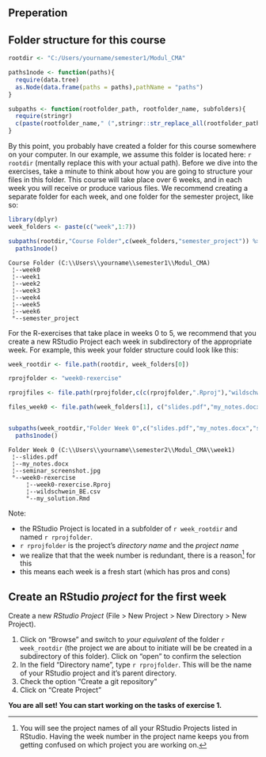 ## Preperation

## Folder structure for this course {#folder-structure}

```r
rootdir <- "C:/Users/yourname/semester1/Modul_CMA"

paths1node <- function(paths){
  require(data.tree)
  as.Node(data.frame(paths = paths),pathName = "paths")
}

subpaths <- function(rootfolder_path, rootfolder_name, subfolders){
  require(stringr)
  c(paste(rootfolder_name," (",stringr::str_replace_all(rootfolder_path, "/", "\\\\"),")"), file.path("rootfolder_path",subfolders))
}

```

By this point, you probably have created a folder for this course somewhere on your computer. In our example, we assume this folder is located here: ``r rootdir`` (mentally replace this with your actual path). Before we dive into the exercises, take a minute to think about how you are going to structure your files in this folder. This course will take place over 6 weeks, and in each week you will receive or produce various files. We recommend creating a separate folder for each week, and one folder for the semester project, like so:



```r
library(dplyr)
week_folders <- paste(c("week",1:7))

subpaths(rootdir,"Course Folder",c(week_folders,"semester_project")) %>%
  paths1node()
```

```
Course Folder (C:\\Users\\yourname\\semester1\\Modul_CMA)
 ¦--week0                                                
 ¦--week1                                                
 ¦--week2                                                
 ¦--week3                                                
 ¦--week4                                                
 ¦--week5                                                
 ¦--week6                                                
 °--semester_project 
```


For the R-exercises that take place in weeks 0 to 5, we recommend that you create a new RStudio Project each week in subdirectory of the appropriate week. For example, this week your folder structure could look like this: 


```r


week_rootdir <- file.path(rootdir, week_folders[0])

rprojfolder <- "week0-rexercise"

rprojfiles <- file.path(rprojfolder,c(c(rprojfolder,".Rproj"),"wildschwein_BE.csv","my_solution.Rmd"))

files_week0 <- file.path(week_folders[1], c("slides.pdf","my_notes.docx","seminar_screenshot.jpg",rprojfiles))


subpaths(week_rootdir,"Folder Week 0",c("slides.pdf","my_notes.docx","seminar_screenshot.jpg",rprojfiles))  %>%
  paths1node()
```


```
Folder Week 0 (C:\\Users\\yourname\\semester2\\Modul_CMA\\week1)
 ¦--slides.pdf                                                  
 ¦--my_notes.docx                                               
 ¦--seminar_screenshot.jpg                                      
 °--week0-rexercise                                             
     ¦--week0-rexercise.Rproj                                   
     ¦--wildschwein_BE.csv                                      
     °--my_solution.Rmd   
```


Note: 

- the RStudio Project is located in a subfolder of ``r week_rootdir`` and named ``r rprojfolder``.
- ``r rprojfolder`` is the project's *directory name* and the *project name*
- we realize that that the week number is redundant, there is a reason[^redundancy] for this
- this means each week is a fresh start (which has pros and cons)

[^redundancy]: You will see the project names of all your RStudio Projects listed in RStudio. Having the week number in the project name keeps you from getting confused on which project you are working on.


## Create an RStudio *project* for the first week


Create a new *RStudio Project* (File > New Project > New Directory > New Project). 

1. Click on "Browse" and switch to *your equivalent* of the folder ``r week_rootdir`` (the project we are about to initiate will be be created in a subdirectory of this folder). Click on "open" to confirm the selection
2. In the field "Directory name", type ``r rprojfolder``. This will be the name of your RStudio project and it's parent directory.
3. Check the option "Create a git repository"
4. Click on "Create Project"


**You are all set! You can start working on the tasks of exercise 1.**    




<!-- Create a new .R (or .Rmd) File and divide it into the sections necessary in a classical Data Science workflow. In .R Files, "Sections" can be created within RStudio by adding Comments (`#`) with at least 3 trailing dashes, equal, or pound signs ( `-`, `=`,`#`). In .Rmd Files, their are created with leading pound signs (`#`). -->

<!-- Sections allow code folding (try clicking on the small triangle next to the line number) and facilitate navigation (try the shortcut: `Shift`+`Alt`+`J`). We recommend following sections: -->

<!-- - Loading environment / libraries -->
<!-- - Data import -->
<!-- - Data cleansing -->
<!-- - Data analysis and visualization -->